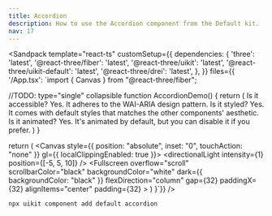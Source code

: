 ```yaml
---
title: Accordion
description: How to use the Accordion component from the Default kit.
nav: 17
---
```


<Sandpack
  template="react-ts"
  customSetup={{
    dependencies: {
      'three': 'latest',
      '@react-three/fiber': 'latest',
      '@react-three/uikit': 'latest',
      '@react-three/uikit-default': 'latest',
      '@react-three/drei': 'latest',
    },
  }}
  files={{
    '/App.tsx': `import { Canvas } from "@react-three/fiber";

//TODO: type="single" collapsible
function AccordionDemo() {
  return (
    <Container flexDirection="column" width={300}>
      <Accordion>
        <AccordionItem value="item-1">
          <AccordionTrigger>
            <Text>Is it accessible?</Text>
          </AccordionTrigger>
          <AccordionContent>
            <Text>Yes. It adheres to the WAI-ARIA design pattern.</Text>
          </AccordionContent>
        </AccordionItem>
        <AccordionItem value="item-2">
          <AccordionTrigger>
            <Text>Is it styled?</Text>
          </AccordionTrigger>
          <AccordionContent>
            <Text>Yes. It comes with default styles that matches the other components&apos; aesthetic.</Text>
          </AccordionContent>
        </AccordionItem>
        <AccordionItem value="item-3">
          <AccordionTrigger>
            <Text>Is it animated?</Text>
          </AccordionTrigger>
          <AccordionContent>
            <Text>Yes. It&apos;s animated by default, but you can disable it if you prefer.</Text>
          </AccordionContent>
        </AccordionItem>
      </Accordion>
    </Container>
  )
}

  return (
    <Canvas style={{ position: "absolute", inset: "0", touchAction: "none" }} gl={{ localClippingEnabled: true }}>
      <ambientLight intensity={0.5} />
      <directionalLight intensity={1} position={[-5, 5, 10]} />
      <Defaults>
        <Fullscreen
          overflow="scroll"
          scrollbarColor="black"
          backgroundColor="white"
          dark={{ backgroundColor: "black" }}
          flexDirection="column"
          gap={32}
          paddingX={32}
          alignItems="center"
          padding={32}
        >
          <DialogAnchor><AccordionDemo /></DialogAnchor>
        </Fullscreen>
      </Defaults>
    </Canvas>
  )
}`}}
/>

```bash
npx uikit component add default accordion
```